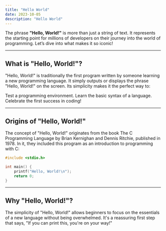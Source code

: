 ```yaml
---
title: "Hello World"
date: 2023-10-05
description: "Hello World"
---
```


The phrase **"Hello, World!"** is more than just a string of text. It represents the starting point for millions of developers on their journey into the world of programming. Let’s dive into what makes it so iconic!

---

## What is "Hello, World!"?

"Hello, World!" is traditionally the first program written by someone learning a new programming language. It simply outputs or displays the phrase "Hello, World!" on the screen. Its simplicity makes it the perfect way to:

Test a programming environment.
Learn the basic syntax of a language.
Celebrate the first success in coding!

---

## Origins of "Hello, World!"

The concept of "Hello, World!" originates from the book The C Programming Language by Brian Kernighan and Dennis Ritchie, published in 1978. In it, they included this program as an introduction to programming with C:

```c
#include <stdio.h>

int main() {
    printf("Hello, World!\n");
    return 0;
}
```

---

## Why "Hello, World!"?

The simplicity of "Hello, World!" allows beginners to focus on the essentials of a new language without being overwhelmed. It's a reassuring first step that says, "If you can print this, you're on your way!"
